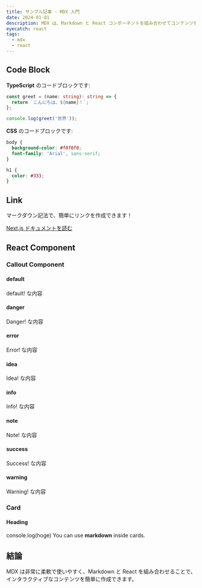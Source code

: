 ```yaml
---
title: サンプル記事 - MDX 入門
date: 2024-01-01
description: MDX は、Markdown と React コンポーネントを組み合わせてコンテンツを書くための強力な方法です。この記事では、MDX の様々な要素を紹介します。
eyecatch: react
tags:
  - mdx
  - react
---
```


## Code Block

**TypeScript** のコードブロックです:

```typescript title="hello.ts"
const greet = (name: string): string => {
  return `こんにちは、${name}！`;
};

console.log(greet('世界'));
```

**CSS** のコードブロックです:

```css title="globals.css"
body {
  background-color: #f0f0f0;
  font-family: 'Arial', sans-serif;
}

h1 {
  color: #333;
}
```

## Link

マークダウン記法で、簡単にリンクを作成できます！

[Next.js ドキュメントを読む](https://nextjs.org/docs)

## React Component

### Callout Component

#### default

<Callout>default! な内容</Callout>

#### danger

<Callout type="danger">Danger! な内容</Callout>

#### error

<Callout type="error">Error! な内容</Callout>

#### idea

<Callout type="idea">Idea! な内容</Callout>

#### info

<Callout type="info">Info! な内容</Callout>

#### note

<Callout type="note">Note! な内容</Callout>

#### success

<Callout type="success">Success! な内容</Callout>

#### warning

<Callout type="warning">Warning! な内容</Callout>

### Card

<Card href="#">

#### Heading

console.log(hoge)
You can use **markdown** inside cards.

</Card>

## 結論

MDX は非常に柔軟で使いやすく、Markdown と React を組み合わせることで、インタラクティブなコンテンツを簡単に作成できます。
